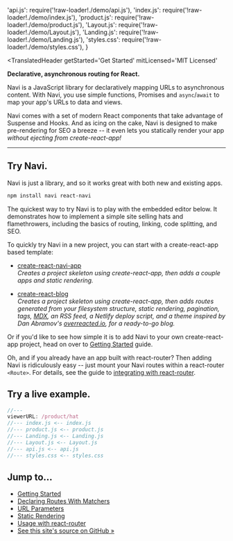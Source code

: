   'api.js': require('!raw-loader!./demo/api.js'),
  'index.js': require('!raw-loader!./demo/index.js'),
  'product.js': require('!raw-loader!./demo/product.js'),
  'Layout.js': require('!raw-loader!./demo/Layout.js'),
  'Landing.js': require('!raw-loader!./demo/Landing.js'),
  'styles.css': require('!raw-loader!./demo/styles.css'),
}

<TranslatedHeader
  getStarted='Get Started'
  mitLicensed='MIT Licensed'
>

**Declarative, asynchronous routing for React.**

Navi is a JavaScript library for declaratively mapping URLs to asynchronous content. With Navi, you use simple functions, Promises and `async`/`await` to map your app's URLs to data and views.

Navi comes with a set of modern React components that take advantage of Suspense and Hooks. And as icing on the cake, Navi is designed to make pre-rendering for SEO a breeze -- it even lets you statically render your app *without ejecting from create-react-app!*

</TranslatedHeader>

<hr />

<MasteringAsyncJavaScript />

## Try Navi.

Navi is just a library, and so it works great with both new and existing apps.

```bash
npm install navi react-navi
```

The quickest way to try Navi is to play with the embedded editor below. It demonstrates how to implement a simple site selling hats and flamethrowers, including the basics of routing, linking, code splitting, and SEO.

To quickly try Navi in a new project, you can start with a create-react-app based template:

-   [create-react-navi-app](./create-react-navi-app/#create-react-navi-app)<br />
    *Creates a project skeleton using create-react-app, then adds a couple apps and static rendering.*

-   [create-react-blog](./create-react-navi-app/#create-react-blog)<br />
    *Creates a project skeleton using create-react-app, then adds routes generated from your filesystem structure, static rendering, pagination, tags, [MDX](https://mdxjs.com), an RSS feed, a Netlify deploy script, and a theme inspired by Dan Abramov's [overreacted.io](http://overreacted.io), for a ready-to-go blog.*

Or if you'd like to see how simple it is to add Navi to your own create-react-app project, head on over to [Getting Started](./guides/getting-started/) guide.

Oh, and if you already have an app built with react-router? Then adding Navi is ridiculously easy -- just mount your Navi routes within a react-router `<Route>`. For details, see the guide to [integrating with react-router](./integrations/react-router).

## Try a live example.

```jsx
//---
viewerURL: /product/hat
//--- index.js <-- index.js
//--- product.js <-- product.js
//--- Landing.js <-- Landing.js
//--- Layout.js <-- Layout.js
//--- api.js <-- api.js
//--- styles.css <-- styles.css
```

## Jump to...

- [Getting Started](./guides/getting-started)
- [Declaring Routes With Matchers](./reference/matchers)
- [URL Parameters](./guides/url-parameters)
- [Static Rendering](./guides/static-rendering)
- [Usage with react-router](./integrations/react-router)
- [See this site's source on GitHub &raquo;](https://github.com/frontarm/navi-website)
